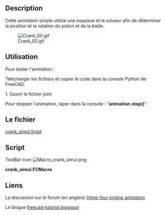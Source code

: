 <languages/>
{{Macro/fr
|Name=Crank Simul
|Icon=Macro_crank_simul.png
|Description=Simulation de mouvement d'un vilebrequin.
|Author=kwahoo
|Version=1.0
|Date=2014-06-13
|FCVersion=All
|Download= [https://www.freecadweb.org/wiki/images/0/04/Macro_crank_simul.png ToolBar Icon]<br />The file [http://forum.freecadweb.org/download/file.php?id=5954 crank_simul.fcstd]
}}

==Description==
Cette animation simple utilise une esquisse et le solveur afin de déterminer la position et la rotation du piston et de la bielle.

[[File:Crank 00.gif]]

==Utilisation==
Pour tester l'animation :

Télécharger les fichiers et copier le code dans la console Python de FreeCAD.

1. Ouvrir le fichier joint

Pour stopper l'animation, taper dans la console : 
"'''animation.stop()'''"

== Le fichier ==
[http://forum.freecadweb.org/download/file.php?id=5954 crank_simul.fcstd]
==Script==
ToolBar Icon [[Image:Macro_crank_simul.png]]

'''crank_simul.FCMacro'''

{{MacroCode|code=
import FreeCAD as App, FreeCADGui as Gui, Part, time, sys, math, Draft, DraftGeomUtils
from PySide import QtGui,QtCore

class Animation(object):
    def __init__(self):
        App.Console.PrintMessage('init')

        App.ActiveDocument.recompute()

        self.timer = QtCore.QTimer()
        QtCore.QObject.connect(self.timer, QtCore.SIGNAL("timeout()"), self.my_update)
        self.timer.start(50)

        self.an = 0.1

    def my_update(self):
        string = '{0}'.format(self.an)
        self.an = self.an + 0.01 if self.an < (2 * math.pi) else 0.0

        angle = math.degrees(self.an)
        App.ActiveDocument.Sketch.setDatum(5,App.Units.Quantity(str(angle)+' deg'))
        App.ActiveDocument.recompute()
        p1 = App.ActiveDocument.Sketch.Shape.Vertexes[0].Point
        p2 = App.ActiveDocument.Sketch.Shape.Vertexes[1].Point
        conrodangle = math.degrees(Draft.DraftVecUtils.angle(App.Vector(1,0,0),(p1-p2))) - 90
        App.ActiveDocument.getObject("Cylinder").Placement = App.Placement(p1,App.Rotation(App.Vector(1,0,0),-90))
        App.ActiveDocument.getObject("Sketch001").Placement = App.Placement(p1,App.Rotation(App.Vector(0,0,1),conrodangle))

    def stop(self):
        self.timer.stop()
         

animation = Animation()

}}

== Liens ==
La discussion sur le forum (en anglais) [http://forum.freecadweb.org/viewtopic.php?f=24&t=6815&hilit=animation#p55092 Inline-four engine animation]

Le blogue [http://freecad-tutorial.blogspot.be/ freecad-tutorial.blogspot]

{{clear}}